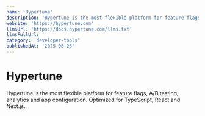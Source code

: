 ```yaml
---
name: 'Hypertune'
description: 'Hypertune is the most flexible platform for feature flags, A/B testing, analytics and app configuration. Optimized for TypeScript, React and Next.js.'
website: 'https://hypertune.com'
llmsUrl: 'https://docs.hypertune.com/llms.txt'
llmsFullUrl: ''
category: 'developer-tools'
publishedAt: '2025-08-26'
---
```


# Hypertune

Hypertune is the most flexible platform for feature flags, A/B testing, analytics and app configuration. Optimized for TypeScript, React and Next.js.
